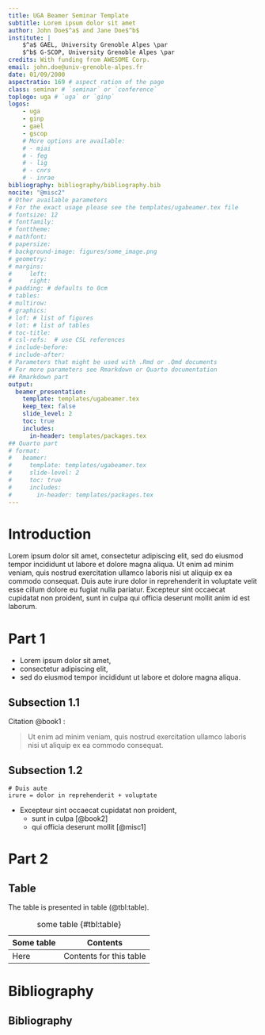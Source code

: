 ```yaml
---
title: UGA Beamer Seminar Template
subtitle: Lorem ipsum dolor sit amet
author: John Doe$^a$ and Jane Doe$^b$
institute: |
    $^a$ GAEL, University Grenoble Alpes \par
    $^b$ G-SCOP, University Grenoble Alpes \par
credits: With funding from AWESOME Corp.
email: john.doe@univ-grenoble-alpes.fr
date: 01/09/2000
aspectratio: 169 # aspect ration of the page
class: seminar # `seminar` or `conference`
toplogo: uga # `uga` or `ginp`
logos: 
    - uga
    - ginp
    - gael
    - gscop
    # More options are available:
    # - miai
    # - feg
    # - lig
    # - cnrs
    # - inrae
bibliography: bibliography/bibliography.bib
nocite: "@misc2"
# Other available parameters
# For the exact usage please see the templates/ugabeamer.tex file
# fontsize: 12
# fontfamily:
# fonttheme: 
# mathfont:
# papersize: 
# background-image: figures/some_image.png
# geometry:
# margins:
#     left:
#     right:
# padding: # defaults to 0cm
# tables:
# multirow:
# graphics:
# lof: # list of figures
# lot: # list of tables
# toc-title: 
# csl-refs:  # use CSL references
# include-before:
# include-after:
# Parameters that might be used with .Rmd or .Qmd documents
# For more parameters see Rmarkdown or Quarto documentation
## Rmarkdown part
output:
  beamer_presentation:
    template: templates/ugabeamer.tex
    keep_tex: false
    slide_level: 2
    toc: true
    includes:
      in-header: templates/packages.tex
## Quarto part
# format:
#   beamer:
#     template: templates/ugabeamer.tex
#     slide-level: 2
#     toc: true
#     includes:
#       in-header: templates/packages.tex
---
```




# Introduction

Lorem ipsum dolor sit amet, consectetur adipiscing elit, sed do eiusmod tempor incididunt ut labore et dolore magna aliqua. 
Ut enim ad minim veniam, quis nostrud exercitation ullamco laboris nisi ut aliquip ex ea commodo consequat. 
Duis aute irure dolor in reprehenderit in voluptate velit esse cillum dolore eu fugiat nulla pariatur. 
Excepteur sint occaecat cupidatat non proident, sunt in culpa qui officia deserunt mollit anim id est laborum.



# Part 1

* Lorem ipsum dolor sit amet, 
* consectetur adipiscing elit, 
* sed do eiusmod tempor incididunt ut labore et dolore magna aliqua. 

## Subsection 1.1

Citation @book1 :

> Ut enim ad minim veniam, quis nostrud exercitation ullamco laboris nisi ut aliquip ex ea commodo consequat.

## Subsection 1.2

```
# Duis aute 
irure = dolor in reprehenderit + voluptate
```

* Excepteur sint occaecat cupidatat non proident, 
    - sunt in culpa [@book2]
    - qui officia deserunt mollit [@misc1]



# Part 2

## Table

The table is presented in table (@tbl:table).

Table: some table {#tbl:table}

| Some table | Contents                |
| ---------- | ----------------------- |
| Here       | Contents for this table |



# Bibliography

## Bibliography